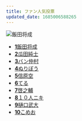 ```yaml
---
title: ファン人気投票
updated_date: 1685006588265
---
```


![飯田将成](https://res.cloudinary.com/deevlog/image/upload/c_scale,h_500/v1686222727/bd-ranking/iida_masanari_l20nh9.png)

- [**1**飯田将成](fighters/iida_masanari)
- [**2**瓜田純士](fighters/urita_junshi)
- [**3**バン仲村](fighters/ban_nakamura)
- [**4**ぬりぼう ](fighters/nuribo)
- [**5**信原空](fighters/nobuhara_sora)
- [**6**てる ](fighters/teru)
- [**7**啓之輔 ](fighters/keinosuke)
- [**8**１０人ニキ](fighters/junin_niki)
- [**9**樋口武大 ](fighters/higuchi_takehiro)
- [**10**こめお ](fighters/komeo)
